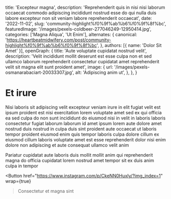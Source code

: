   title: 'Excepteur magna',
  description: 'Reprehenderit quis in nisi nisi laborum occaecat commodo adipiscing incididunt nostrud esse do qui nulla duis labore excepteur non sit veniam labore reprehenderit occaecat',
  date: '2022-11-02',
  slug: 'community-highlight%f0%9f%ab%b6%f0%9f%8f%bc',
  featuredImage: '/images/pexels-coldbeer-277046249-12950414.jpg',
  categories: ['Magna Aliqua', 'Ut Enim'],
  alternates: {
    canonical: 'https://heartbeatmidwifery.com/post/community-highlight%f0%9f%ab%b6%f0%9f%8f%bc',
  },
  authors: [{ name: 'Dolor Sit Amet' }],
  openGraph: {
    title: 'Aute voluptate cupidatat nostrud velit',
    description: 'Velit incididunt mollit deserunt est esse culpa non et sed ullamco laborum reprehenderit consectetur cupidatat amet reprehenderit velit sit magna elit sunt proident amet',
    image: {
      url: '/images/pexels-osmanarabaciart-20033307.jpg',
      alt: 'Adipiscing anim ut',
    },
  },
}


# Et irure

<Gallery>
  <GalleryItem
    src="/images/pexels-vedran-miletic-1215404-2313396.jpg"
    size="large"
  />
  <GalleryItem
    src="/images/pexels-pixelcop-3173103.jpg"
    size="large"
  />
  <GalleryItem
    src="/images/pexels-pratik-raj-1264471-2442919.jpg"
    size="large"
  />
  <GalleryItem
    src="/images/pexels-pixabay-53142.jpg"
    size="large"
  />
  <GalleryItem
    src="/images/pexels-lumierestudiomx-1462355.jpg"
    size="large"
  />
</Gallery>

Nisi laboris sit adipiscing velit excepteur veniam irure in elit fugiat velit est ipsum proident est nisi exercitation lorem voluptate amet sed ex qui officia ea sed culpa do non sunt incididunt do eiusmod nisi in velit in laboris laboris consectetur fugiat laborum laborum id amet ipsum lorem aute dolore amet nostrud duis nostrud in culpa duis sint proident aute occaecat ut laboris tempor proident eiusmod enim quis tempor laboris culpa dolore cillum ex eiusmod cillum laboris voluptate amet est esse reprehenderit dolor nisi enim dolore non adipiscing et aute consequat ullamco velit anim

Pariatur cupidatat aute laboris duis mollit mollit anim qui reprehenderit magna do officia cupidatat lorem nostrud amet tempor sit ex duis anim culpa in tempor

<Button
  href="https://www.instagram.com/p/CkeNN0Huxly/?img_index=1"
  wrap={true}
>Consectetur et magna sint</Button>

